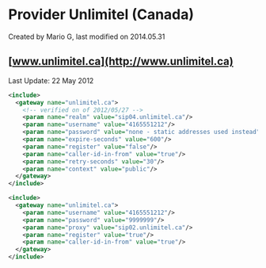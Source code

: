 
# Provider Unlimitel (Canada) 

 Created by  Mario G, last modified on 2014.05.31

## [www.unlimitel.ca](http://www.unlimitel.ca)

Last Update: 22 May 2012

```xml
<include>
  <gateway name="unlimitel.ca">
    <!-- verified on of 2012/05/27 -->
    <param name="realm" value="sip04.unlimitel.ca"/>
    <param name="username" value="4165551212"/>
    <param name="password" value="none - static addresses used instead"/>
    <param name="expire-seconds" value="600"/>
    <param name="register" value="false"/>
    <param name="caller-id-in-from" value="true"/>
    <param name="retry-seconds" value="30"/>
    <param name="context" value="public"/>
  </gateway>
</include>
```

```xml
<include>
  <gateway name="unlimitel.ca">
    <param name="username" value="4165551212"/>
    <param name="password" value="9999999"/>
    <param name="proxy" value="sip02.unlimitel.ca"/>
    <param name="register" value="true"/>
    <param name="caller-id-in-from" value="true"/>
  </gateway>
</include>
```



